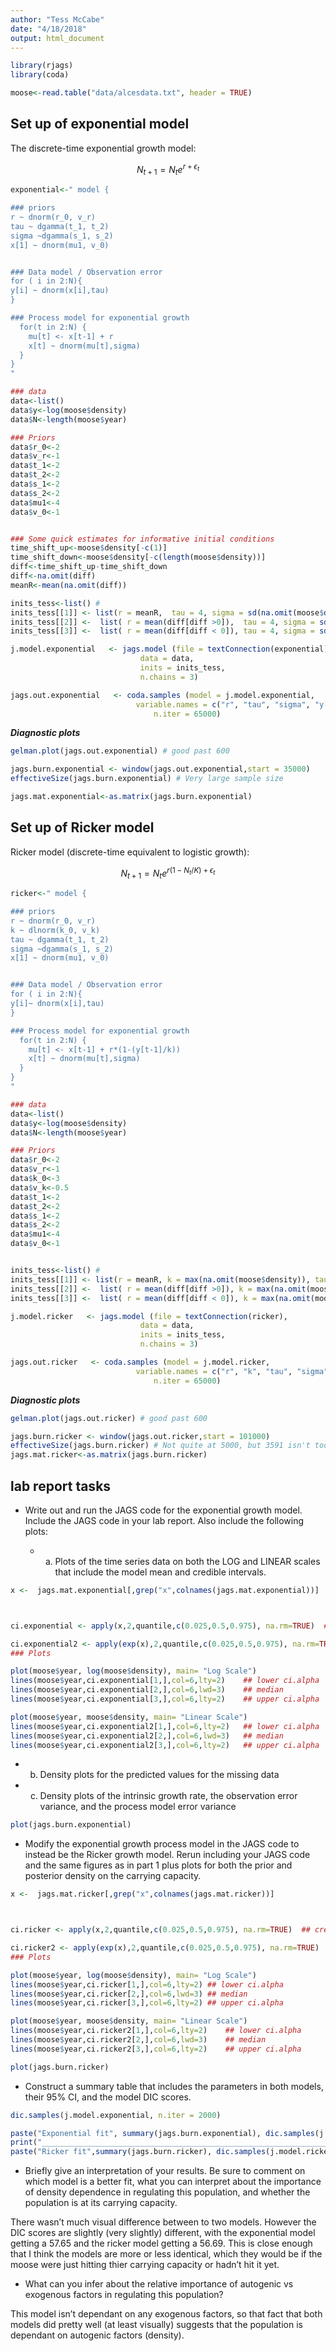 ```yaml
---
author: "Tess McCabe"
date: "4/18/2018"
output: html_document
---
```


```r
library(rjags)
library(coda)

moose<-read.table("data/alcesdata.txt", header = TRUE)
```


## Set up of exponential model
The discrete-time exponential growth model:

$$N_{t+1} = N_t e^{r+\epsilon_t}$$


```r

exponential<-" model {

### priors
r ~ dnorm(r_0, v_r)
tau ~ dgamma(t_1, t_2)
sigma ~dgamma(s_1, s_2)
x[1] ~ dnorm(mu1, v_0)


### Data model / Observation error
for ( i in 2:N){
y[i] ~ dnorm(x[i],tau)
}

### Process model for exponential growth
  for(t in 2:N) {
    mu[t] <- x[t-1] + r
    x[t] ~ dnorm(mu[t],sigma)
  }
}
"

### data
data<-list()
data$y<-log(moose$density)
data$N<-length(moose$year)

### Priors
data$r_0<-2
data$v_r<-1
data$t_1<-2
data$t_2<-2
data$s_1<-2
data$s_2<-2
data$mu1<-4
data$v_0<-1


### Some quick estimates for informative initial conditions
time_shift_up<-moose$density[-c(1)]
time_shift_down<-moose$density[-c(length(moose$density))]
diff<-time_shift_up-time_shift_down
diff<-na.omit(diff)
meanR<-mean(na.omit(diff))

inits_tess<-list() #
inits_tess[[1]] <- list(r = meanR,  tau = 4, sigma = sd(na.omit(moose$density)))
inits_tess[[2]] <-  list( r = mean(diff[diff >0]),  tau = 4, sigma = sd(na.omit(moose$density)))
inits_tess[[3]] <-  list( r = mean(diff[diff < 0]), tau = 4, sigma = sd(na.omit(moose$density)))

j.model.exponential   <- jags.model (file = textConnection(exponential),
                             data = data,
                             inits = inits_tess,
                             n.chains = 3)

jags.out.exponential   <- coda.samples (model = j.model.exponential,
                            variable.names = c("r", "tau", "sigma", "y[44]", "y[18:21]", "x"),
                                n.iter = 65000)

```

***Diagnostic plots***
```r

gelman.plot(jags.out.exponential) # good past 600

jags.burn.exponential <- window(jags.out.exponential,start = 35000)
effectiveSize(jags.burn.exponential) # Very large sample size

jags.mat.exponential<-as.matrix(jags.burn.exponential)

```




## Set up of Ricker model
Ricker model (discrete-time equivalent to logistic growth): 

$$N_{t+1} = N_t e^{r (1 - N_t / K) + \epsilon_t}$$


```r
ricker<-" model {

### priors
r ~ dnorm(r_0, v_r)
k ~ dlnorm(k_0, v_k)
tau ~ dgamma(t_1, t_2)
sigma ~dgamma(s_1, s_2)
x[1] ~ dnorm(mu1, v_0)


### Data model / Observation error
for ( i in 2:N){
y[i]~ dnorm(x[i],tau)
}

### Process model for exponential growth
  for(t in 2:N) {
    mu[t] <- x[t-1] + r*(1-(y[t-1]/k))
    x[t] ~ dnorm(mu[t],sigma)
  }
}
"

### data
data<-list()
data$y<-log(moose$density)
data$N<-length(moose$year)

### Priors
data$r_0<-2
data$v_r<-1
data$k_0<-3
data$v_k<-0.5
data$t_1<-2
data$t_2<-2
data$s_1<-2
data$s_2<-2
data$mu1<-4
data$v_0<-1


inits_tess<-list() #
inits_tess[[1]] <- list(r = meanR, k = max(na.omit(moose$density)), tau = 4, sigma = sd(na.omit(moose$density)))
inits_tess[[2]] <-  list( r = mean(diff[diff >0]), k = max(na.omit(moose$density))+meanR, tau = 4, sigma = sd(na.omit(moose$density)))
inits_tess[[3]] <-  list( r = mean(diff[diff < 0]), k = max(na.omit(moose$density))-meanR, tau = 4, sigma = sd(na.omit(moose$density)))

j.model.ricker   <- jags.model (file = textConnection(ricker),
                             data = data,
                             inits = inits_tess,
                             n.chains = 3)

jags.out.ricker   <- coda.samples (model = j.model.ricker,
                            variable.names = c("r", "k", "tau", "sigma","y[44]", "y[18:21]", "x"),
                                n.iter = 65000)

```

***Diagnostic plots***
```r

gelman.plot(jags.out.ricker) # good past 600

jags.burn.ricker <- window(jags.out.ricker,start = 101000)
effectiveSize(jags.burn.ricker) # Not quite at 5000, but 3591 isn't too bad considering. 
jags.mat.ricker<-as.matrix(jags.burn.ricker)

```



## lab report tasks

- Write out and run the JAGS code for the exponential growth model. Include the JAGS code in your lab report. Also include the following plots: 

   - a) Plots of the time series data on both the LOG and LINEAR scales that include the model mean and credible intervals.
   
   
```r

x <-  jags.mat.exponential[,grep("x",colnames(jags.mat.exponential))]



ci.exponential <- apply(x,2,quantile,c(0.025,0.5,0.975), na.rm=TRUE)  ## credible interval and median

ci.exponential2 <- apply(exp(x),2,quantile,c(0.025,0.5,0.975), na.rm=TRUE)  ## credible interval and median
### Plots

plot(moose$year, log(moose$density), main= "Log Scale")
lines(moose$year,ci.exponential[1,],col=6,lty=2)	## lower ci.alpha
lines(moose$year,ci.exponential[2,],col=6,lwd=3)	## median
lines(moose$year,ci.exponential[3,],col=6,lty=2)	## upper ci.alpha

plot(moose$year, moose$density, main= "Linear Scale")
lines(moose$year,ci.exponential2[1,],col=6,lty=2)	## lower ci.alpha
lines(moose$year,ci.exponential2[2,],col=6,lwd=3)	## median
lines(moose$year,ci.exponential2[3,],col=6,lty=2)	## upper ci.alpha


```
   
   - b) Density plots for the predicted values for the missing data 
   - c) Density plots of the intrinsic growth rate, the observation error variance, and the process model error variance
```r
plot(jags.burn.exponential)
```
   
   
   
- Modify the exponential growth process model in the JAGS code to instead be the Ricker growth model. Rerun including your JAGS code and the same figures as in part 1 plus plots for both the prior and posterior density on the carrying capacity.

```r
x <-  jags.mat.ricker[,grep("x",colnames(jags.mat.ricker))]



ci.ricker <- apply(x,2,quantile,c(0.025,0.5,0.975), na.rm=TRUE)  ## credible interval and median

ci.ricker2 <- apply(exp(x),2,quantile,c(0.025,0.5,0.975), na.rm=TRUE)  ## credible interval and median
### Plots

plot(moose$year, log(moose$density), main= "Log Scale")
lines(moose$year,ci.ricker[1,],col=6,lty=2)	## lower ci.alpha
lines(moose$year,ci.ricker[2,],col=6,lwd=3)	## median
lines(moose$year,ci.ricker[3,],col=6,lty=2)	## upper ci.alpha

plot(moose$year, moose$density, main= "Linear Scale")
lines(moose$year,ci.ricker2[1,],col=6,lty=2)	## lower ci.alpha
lines(moose$year,ci.ricker2[2,],col=6,lwd=3)	## median
lines(moose$year,ci.ricker2[3,],col=6,lty=2)	## upper ci.alpha

plot(jags.burn.ricker)

```

- Construct a summary table that includes the parameters in both models, their 95% CI, and the model DIC scores.
```r

dic.samples(j.model.exponential, n.iter = 2000)

paste("Exponential fit", summary(jags.burn.exponential), dic.samples(j.model.exponential, n.iter = 2000))
print("__________________________________________________________________________________________")
paste("Ricker fit",summary(jags.burn.ricker), dic.samples(j.model.ricker, n.iter = 2000) )

```

- Briefly give an interpretation of your results. Be sure to comment on which model is a better fit, what you can interpret about the importance of density dependence in regulating this population, and whether the population is at its carrying capacity.

There wasn't much visual difference between to two models. However the DIC scores are slightly (very slightly) different, with the exponential model getting a 57.65 and the ricker model getting a 56.69. This is close enough that I think the models are more or less identical, which they would be if the moose were just hitting thier carrying capacity or hadn't hit it yet. 

- What can you infer about the relative importance of autogenic vs exogenous factors in regulating this population?

This model isn't dependant on any exogenous factors, so that fact that both models did pretty well (at least visually) suggests that the population is dependant on autogenic factors (density). 
